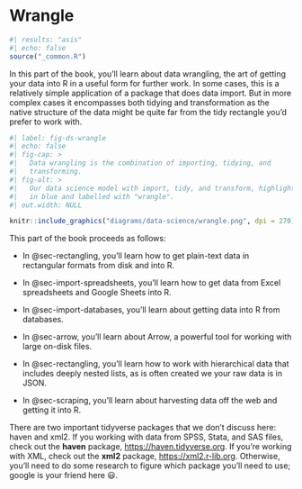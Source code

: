 # Wrangle {#sec-wrangle .unnumbered}

```r
#| results: "asis"
#| echo: false
source("_common.R")
```

In this part of the book, you'll learn about data wrangling, the art of getting your data into R in a useful form for further work.
In some cases, this is a relatively simple application of a package that does data import.
But in more complex cases it encompasses both tidying and transformation as the native structure of the data might be quite far from the tidy rectangle you'd prefer to work with.

```r
#| label: fig-ds-wrangle
#| echo: false
#| fig-cap: >
#|   Data wrangling is the combination of importing, tidying, and 
#|   transforming.
#| fig-alt: >
#|   Our data science model with import, tidy, and transform, highlighted
#|   in blue and labelled with "wrangle".
#| out.width: NULL

knitr::include_graphics("diagrams/data-science/wrangle.png", dpi = 270)
```

This part of the book proceeds as follows:

-   In @sec-rectangling, you'll learn how to get plain-text data in rectangular formats from disk and into R.

-   In @sec-import-spreadsheets, you'll learn how to get data from Excel spreadsheets and Google Sheets into R.

-   In @sec-import-databases, you'll learn about getting data into R from databases.

-   In @sec-arrow, you'll learn about Arrow, a powerful tool for working with large on-disk files.

-   In @sec-rectangling, you'll learn how to work with hierarchical data that includes deeply nested lists, as is often created we your raw data is in JSON.

-   In @sec-scraping, you'll learn about harvesting data off the web and getting it into R.

There are two important tidyverse packages that we don't discuss here: haven and xml2.
If you working with data from SPSS, Stata, and SAS files, check out the **haven** package, <https://haven.tidyverse.org>.
If you're working with XML, check out the **xml2** package, <https://xml2.r-lib.org>.
Otherwise, you'll need to do some research to figure which package you'll need to use; google is your friend here 😃.
